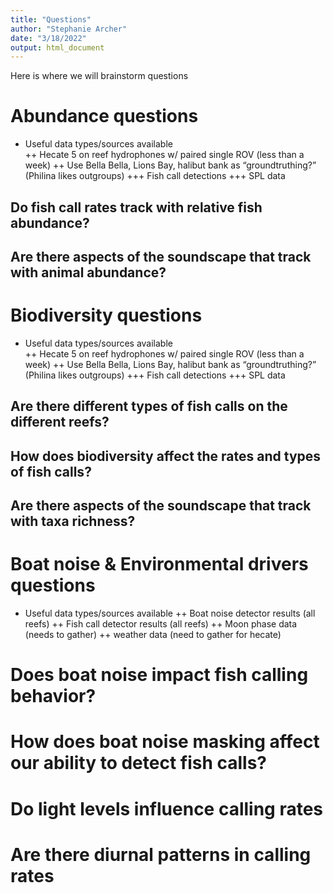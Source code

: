 ```yaml
---
title: "Questions"
author: "Stephanie Archer"
date: "3/18/2022"
output: html_document
---
```

 
Here is where we will brainstorm questions

# Abundance questions 

+ Useful data types/sources available  
++ Hecate 5 on reef hydrophones w/ paired single ROV (less than a week)
++ Use Bella Bella, Lions Bay, halibut bank as "groundtruthing?" (Philina likes outgroups)
+++ Fish call detections
+++ SPL data

## Do fish call rates track with relative fish abundance?  


## Are there aspects of the soundscape that track with animal abundance?  

# Biodiversity questions  

+ Useful data types/sources available  
++ Hecate 5 on reef hydrophones w/ paired single ROV (less than a week)
++ Use Bella Bella, Lions Bay, halibut bank as "groundtruthing?" (Philina likes outgroups)
+++ Fish call detections
+++ SPL data

## Are there different types of fish calls on the different reefs?  

## How does biodiversity affect the rates and types of fish calls?  

## Are there aspects of the soundscape that track with taxa richness?  


# Boat noise & Environmental drivers questions  

+ Useful data types/sources available 
++ Boat noise detector results (all reefs)
++ Fish call detector results (all reefs)
++ Moon phase data (needs to gather)
++ weather data (need to gather for hecate)


# Does boat noise impact fish calling behavior?  

# How does boat noise masking affect our ability to detect fish calls?  
 
# Do light levels influence calling rates  

# Are there diurnal patterns in calling rates  


